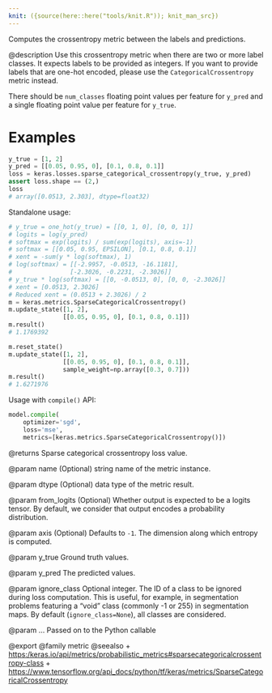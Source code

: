 ```yaml
---
knit: ({source(here::here("tools/knit.R")); knit_man_src})
---
```

Computes the crossentropy metric between the labels and predictions.

@description
Use this crossentropy metric when there are two or more label classes.
It expects labels to be provided as integers. If you want to provide labels
that are one-hot encoded, please use the `CategoricalCrossentropy`
metric instead.

There should be `num_classes` floating point values per feature for `y_pred`
and a single floating point value per feature for `y_true`.

# Examples
```python
y_true = [1, 2]
y_pred = [[0.05, 0.95, 0], [0.1, 0.8, 0.1]]
loss = keras.losses.sparse_categorical_crossentropy(y_true, y_pred)
assert loss.shape == (2,)
loss
# array([0.0513, 2.303], dtype=float32)
```
Standalone usage:

```python
# y_true = one_hot(y_true) = [[0, 1, 0], [0, 0, 1]]
# logits = log(y_pred)
# softmax = exp(logits) / sum(exp(logits), axis=-1)
# softmax = [[0.05, 0.95, EPSILON], [0.1, 0.8, 0.1]]
# xent = -sum(y * log(softmax), 1)
# log(softmax) = [[-2.9957, -0.0513, -16.1181],
#                [-2.3026, -0.2231, -2.3026]]
# y_true * log(softmax) = [[0, -0.0513, 0], [0, 0, -2.3026]]
# xent = [0.0513, 2.3026]
# Reduced xent = (0.0513 + 2.3026) / 2
m = keras.metrics.SparseCategoricalCrossentropy()
m.update_state([1, 2],
               [[0.05, 0.95, 0], [0.1, 0.8, 0.1]])
m.result()
# 1.1769392
```

```python
m.reset_state()
m.update_state([1, 2],
               [[0.05, 0.95, 0], [0.1, 0.8, 0.1]],
               sample_weight=np.array([0.3, 0.7]))
m.result()
# 1.6271976
```

Usage with `compile()` API:

```python
model.compile(
    optimizer='sgd',
    loss='mse',
    metrics=[keras.metrics.SparseCategoricalCrossentropy()])
```

@returns
Sparse categorical crossentropy loss value.

@param name
(Optional) string name of the metric instance.

@param dtype
(Optional) data type of the metric result.

@param from_logits
(Optional) Whether output is expected
to be a logits tensor. By default, we consider that output
encodes a probability distribution.

@param axis
(Optional) Defaults to `-1`.
The dimension along which entropy is computed.

@param y_true
Ground truth values.

@param y_pred
The predicted values.

@param ignore_class
Optional integer. The ID of a class to be ignored during
loss computation. This is useful, for example, in segmentation
problems featuring a "void" class (commonly -1 or 255) in
segmentation maps. By default (`ignore_class=None`), all classes are
considered.

@param ...
Passed on to the Python callable

@export
@family metric
@seealso
+ <https:/keras.io/api/metrics/probabilistic_metrics#sparsecategoricalcrossentropy-class>
+ <https://www.tensorflow.org/api_docs/python/tf/keras/metrics/SparseCategoricalCrossentropy>
